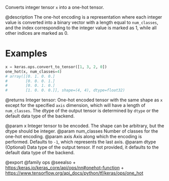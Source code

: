 Converts integer tensor `x` into a one-hot tensor.

@description
The one-hot encoding is a representation where each integer value is
converted into a binary vector with a length equal to `num_classes`,
and the index corresponding to the integer value is marked as 1, while
all other indices are marked as 0.

# Examples
```python
x = keras.ops.convert_to_tensor([1, 3, 2, 0])
one_hot(x, num_classes=4)
# array([[0. 1. 0. 0.]
#        [0. 0. 0. 1.]
#        [0. 0. 1. 0.]
#        [1. 0. 0. 0.]], shape=(4, 4), dtype=float32)
```

@returns
Integer tensor: One-hot encoded tensor with the same shape as `x`
except for the specified `axis` dimension, which will have
a length of `num_classes`. The dtype of the output tensor
is determined by `dtype` or the default data type of the backend.

@param x Integer tensor to be encoded. The shape can be
    arbitrary, but the dtype should be integer.
@param num_classes Number of classes for the one-hot encoding.
@param axis Axis along which the encoding is performed. Defaults to
    `-1`, which represents the last axis.
@param dtype (Optional) Data type of the output tensor. If not
    provided, it defaults to the default data type of the backend.

@export
@family ops
@seealso
+ <https:/keras.io/keras_core/api/ops/nn#onehot-function>
+ <https://www.tensorflow.org/api_docs/python/tf/keras/ops/one_hot>
